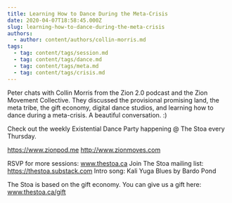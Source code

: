 ```yaml
---
title: Learning How to Dance During the Meta-Crisis
date: 2020-04-07T18:58:45.000Z
slug: learning-how-to-dance-during-the-meta-crisis
authors:
  - author: content/authors/collin-morris.md
tags:
  - tag: content/tags/session.md
  - tag: content/tags/dance.md
  - tag: content/tags/meta.md
  - tag: content/tags/crisis.md
---
```


Peter chats with Collin Morris from the Zion 2.0 podcast and the Zion Movement Collective. They discussed the provisional promising land, the meta tribe, the gift economy, digital dance studios, and learning how to dance during a meta-crisis. A beautiful conversation. :)

Check out the weekly Existential Dance Party happening @ The Stoa every Thursday.

https://www.zionpod.me
http://www.zionmoves.com

RSVP for more sessions: www.thestoa.ca
Join The Stoa mailing list: https://thestoa.substack.com
Intro song: Kali Yuga Blues by Bardo Pond

The Stoa is based on the gift economy. You can give us a gift here: www.thestoa.ca/gift
